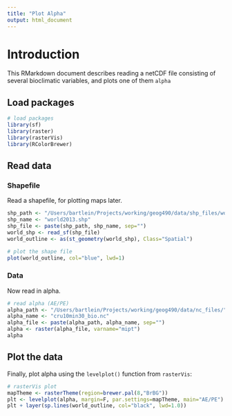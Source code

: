 ```yaml
---
title: "Plot Alpha"
output: html_document
---
```


# Introduction #

This RMarkdown document describes reading  a netCDF file consisting of several bioclimatic variables, and plots one of them `alpha`

## Load packages ## 

```r
# load packages
library(sf)
library(raster)
library(rasterVis)
library(RColorBrewer)
```

## Read data ##

### Shapefile ###

Read a shapefile, for plotting maps later.

```r
shp_path <- "/Users/bartlein/Projects/working/geog490/data/shp_files/world2013/"
shp_name <- "world2013.shp"
shp_file <- paste(shp_path, shp_name, sep="")
world_shp <- read_sf(shp_file)
world_outline <- as(st_geometry(world_shp), Class="Spatial")

# plot the shape file
plot(world_outline, col="blue", lwd=1)
```

### Data ###

Now read in alpha.

```r
# read alpha (AE/PE)
alpha_path <- "/Users/bartlein/Projects/working/geog490/data/nc_files/"
alpha_name <- "cru10min30_bio.nc"
alpha_file <- paste(alpha_path, alpha_name, sep="")
alpha <- raster(alpha_file, varname="mipt")
alpha
```

## Plot the data ##

Finally, plot alpha using the `levelplot()` function from `rasterVis`:

```r
# rasterVis plot
mapTheme <- rasterTheme(region=brewer.pal(8,"BrBG"))
plt <- levelplot(alpha, margin=F, par.settings=mapTheme, main="AE/PE")
plt + layer(sp.lines(world_outline, col="black", lwd=1.0))
```